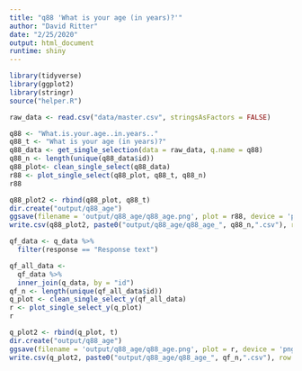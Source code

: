 ```yaml
---
title: "q88 'What is your age (in years)?'"
author: "David Ritter"
date: "2/25/2020"
output: html_document
runtime: shiny
---
```


```r
library(tidyverse)
library(ggplot2)
library(stringr)
source("helper.R")
```

```r
raw_data <- read.csv("data/master.csv", stringsAsFactors = FALSE)
```

```r
q88 <- "What.is.your.age..in.years.."
q88_t <- "What is your age (in years)?"
q88_data <- get_single_selection(data = raw_data, q.name = q88)
q88_n <- length(unique(q88_data$id))
q88_plot<- clean_single_select(q88_data)
r88 <- plot_single_select(q88_plot, q88_t, q88_n)
r88
```

```r
q88_plot2 <- rbind(q88_plot, q88_t)
dir.create("output/q88_age")
ggsave(filename = 'output/q88_age/q88_age.png', plot = r88, device = 'png')
write.csv(q88_plot2, paste0("output/q88_age/q88_age_", q88_n,".csv"), row.names=F)
```



```r
qf_data <- q_data %>%
  filter(response == "Response text")
```

```r
qf_all_data <- 
  qf_data %>%
  inner_join(q_data, by = "id")
qf_n <- length(unique(qf_all_data$id))
q_plot <- clean_single_select_y(qf_all_data)
r <- plot_single_select_y(q_plot)
r
```

```r
q_plot2 <- rbind(q_plot, t)
dir.create("output/q88_age")
ggsave(filename = 'output/q88_age/q88_age.png', plot = r, device = 'png')
write.csv(q_plot2, paste0("output/q88_age/q88_age_", qf_n,".csv"), row.names=F)
```
